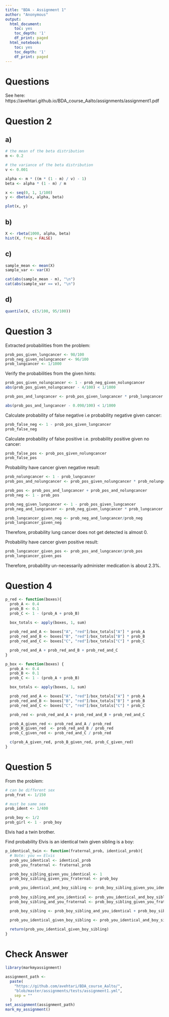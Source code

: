 ```yaml
---
title: "BDA - Assignment 1"
author: "Anonymous"
output:
  html_document:
    toc: yes
    toc_depth: '1'
    df_print: paged
  html_notebook:
    toc: yes
    toc_depth: '1'
    df_print: paged
---
```


# Questions

See here: https://avehtari.github.io/BDA_course_Aalto/assignments/assignment1.pdf

# Question 2

## a)

```r
# the mean of the beta distribution
m <- 0.2

# the variance of the beta distribution
v <- 0.001
```


```r
alpha <- m * ((m * (1 - m) / v) - 1)
beta <- alpha * (1 - m) / m
```

```r
x <- seq(0, 1, 1/100)
y <- dbeta(x, alpha, beta)

plot(x, y)
```

## b)

```r
X <- rbeta(1000, alpha, beta)
hist(X, freq = FALSE)
```

## c)

```r
sample_mean <- mean(X)
sample_var <- var(X)

cat(abs(sample_mean - m), "\n")
cat(abs(sample_var == v), "\n")
```


## d)

```r
quantile(X, c(5/100, 95/100))
```
# Question 3

Extracted probabilities from the problem:

```r
prob_pos_given_lungcancer <- 98/100
prob_neg_given_nolungcancer <- 96/100
prob_lungcancer <- 1/1000
```
Verify the probabilities from the given hints:

```r
prob_pos_given_nolungcancer <- 1 - prob_neg_given_nolungcancer
abs(prob_pos_given_nolungcancer - 4/100) < 1/1000
```

```r
prob_pos_and_lungcancer <- prob_pos_given_lungcancer * prob_lungcancer

abs(prob_pos_and_lungcancer - 0.098/100) < 1/1000
```
Calculate probability of false negative i.e probability negative given cancer:

```r
prob_false_neg <- 1 - prob_pos_given_lungcancer
prob_false_neg
```

Calculate probability of false positive i.e. probability positive given no cancer:

```r
prob_false_pos <- prob_pos_given_nolungcancer
prob_false_pos
```
Probability have cancer given negative result:

```r
prob_nolungcancer <- 1 - prob_lungcancer 
prob_pos_and_nolungcancer <- prob_pos_given_nolungcancer * prob_nolungcancer

prob_pos <- prob_pos_and_lungcancer + prob_pos_and_nolungcancer
prob_neg <- 1 - prob_pos

prob_neg_given_lungcancer <- 1 - prob_pos_given_lungcancer
prob_neg_and_lungcancer <- prob_neg_given_lungcancer * prob_lungcancer

prob_lungcancer_given_neg <- prob_neg_and_lungcancer/prob_neg
prob_lungcancer_given_neg
```
Therefore, probability lung cancer does not get detected is almost 0.

Probability have cancer given positive result:

```r
prob_lungcancer_given_pos <- prob_pos_and_lungcancer/prob_pos
prob_lungcancer_given_pos
```
Therefore, probability un-necessarily administer medication is about 2.3%.

# Question 4


```r
p_red <- function(boxes){
  prob_A <- 0.4
  prob_B <- 0.1
  prob_C <- 1 - (prob_A + prob_B)

  box_totals <- apply(boxes, 1, sum)
  
  prob_red_and_A <- boxes["A", "red"]/box_totals["A"] * prob_A
  prob_red_and_B <- boxes["B", "red"]/box_totals["B"] * prob_B
  prob_red_and_C <- boxes["C", "red"]/box_totals["C"] * prob_C

  prob_red_and_A + prob_red_and_B + prob_red_and_C
}
```

```r
p_box <- function(boxes) {
  prob_A <- 0.4
  prob_B <- 0.1
  prob_C <- 1 - (prob_A + prob_B)

  box_totals <- apply(boxes, 1, sum)

  prob_red_and_A <- boxes["A", "red"]/box_totals["A"] * prob_A
  prob_red_and_B <- boxes["B", "red"]/box_totals["B"] * prob_B
  prob_red_and_C <- boxes["C", "red"]/box_totals["C"] * prob_C

  prob_red <- prob_red_and_A + prob_red_and_B + prob_red_and_C

  prob_A_given_red <- prob_red_and_A / prob_red
  prob_B_given_red  <- prob_red_and_B / prob_red
  prob_C_given_red <- prob_red_and_C / prob_red

  c(prob_A_given_red, prob_B_given_red, prob_C_given_red)
}
```
# Question 5

From the problem:

```r
# can be different sex
prob_frat <- 1/150

# must be same sex
prob_ident <- 1/400

prob_boy <- 1/2
prob_girl <- 1 - prob_boy
```

Elvis had a twin brother.

Find probability Elvis is an identical twin given sibling is a boy:

```r
p_identical_twin <- function(fraternal_prob, identical_prob){
  # Note: you == Elvis
  prob_you_identical <- identical_prob
  prob_you_fraternal <- fraternal_prob

  prob_boy_sibling_given_you_identical <- 1
  prob_boy_sibling_given_you_fraternal <- prob_boy

  prob_you_identical_and_boy_sibling <- prob_boy_sibling_given_you_identical * prob_you_identical
  
  prob_boy_sibling_and_you_identical <- prob_you_identical_and_boy_sibling
  prob_boy_sibling_and_you_fraternal <- prob_boy_sibling_given_you_fraternal * prob_you_fraternal

  prob_boy_sibling <- prob_boy_sibling_and_you_identical + prob_boy_sibling_and_you_fraternal

  prob_you_identical_given_boy_sibling <- prob_you_identical_and_boy_sibling/prob_boy_sibling
  
  return(prob_you_identical_given_boy_sibling)
}
```

# Check Answer

```r
library(markmyassignment)

assignment_path <-
  paste(
    "https://github.com/avehtari/BDA_course_Aalto/",
    "blob/master/assignments/tests/assignment1.yml",
    sep = ""
  )
set_assignment(assignment_path)
mark_my_assignment()

```

